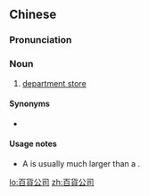 {{also|百货公司}}
==Chinese==
{{zh-forms|s=百货公司|type=22}}

===Pronunciation===
{{zh-pron
|m=bǎihuò gōngsī
|c=baak3 fo3 gung1 si1
|h=pfs=pak-fo kûng-sṳ̂
|mn=pah-hòe kong-si
|cat=n
}}

===Noun===
{{zh-noun}}

# [[department store]]

====Synonyms====
* {{zh-l|百貨商店}}

====Usage notes====
* A {{zh-l|百貨公司}} is usually much larger than a {{zh-l|百貨商店}}.

[[lo:百貨公司]]
[[zh:百貨公司]]